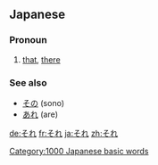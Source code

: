 == Japanese ==
[[Category:1000 Japanese basic words]]      
{{Japanese demonstratives}}                                
===Pronoun===
{{ja-pos|h|pronoun|kanji=其れ|rom=sore}}
# [[that]], [[there]]

===See also===
*[[その]] (sono)
* [[あれ]] (are)

[[de:それ]]
[[fr:それ]]
[[ja:それ]]
[[zh:それ]]